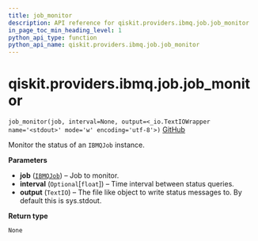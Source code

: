 ```yaml
---
title: job_monitor
description: API reference for qiskit.providers.ibmq.job.job_monitor
in_page_toc_min_heading_level: 1
python_api_type: function
python_api_name: qiskit.providers.ibmq.job.job_monitor
---
```


# qiskit.providers.ibmq.job.job\_monitor

<span id="qiskit.providers.ibmq.job.job_monitor" />

`job_monitor(job, interval=None, output=<_io.TextIOWrapper name='<stdout>' mode='w' encoding='utf-8'>)` [GitHub](https://github.com/qiskit/qiskit-ibmq-provider/tree/stable/0.19/qiskit/providers/ibmq/job/job_monitor.py "view source code")

Monitor the status of an `IBMQJob` instance.

**Parameters**

*   **job** ([`IBMQJob`](qiskit.providers.ibmq.job.IBMQJob "qiskit.providers.ibmq.job.ibmqjob.IBMQJob")) – Job to monitor.
*   **interval** (`Optional`\[`float`]) – Time interval between status queries.
*   **output** (`TextIO`) – The file like object to write status messages to. By default this is sys.stdout.

**Return type**

`None`

